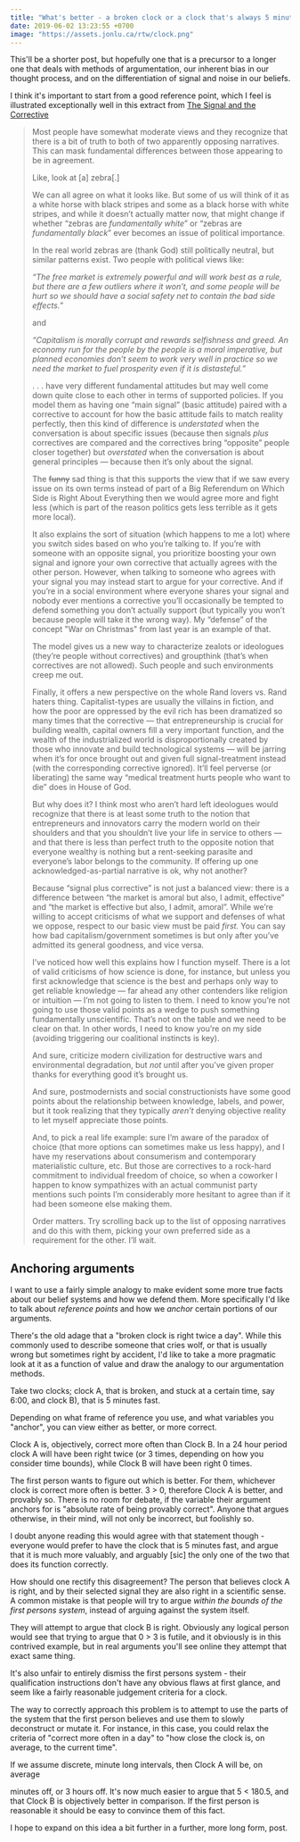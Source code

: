 ```yaml
---
title: "What's better - a broken clock or a clock that's always 5 minutes off?"
date: 2019-06-02 13:23:55 +0700
image: "https://assets.jonlu.ca/rtw/clock.png"
---
```


This'll be a shorter post, but hopefully one that is a precursor to a longer one that deals with methods of argumentation, our inherent bias in our thought process, and on the differentiation of signal and noise in our beliefs.

I think it's important to start from a good reference point, which I feel is illustrated exceptionally well in this extract from [The Signal and the Corrective](https://everythingstudies.com/2017/12/19/the-signal-and-the-corrective/)

> <p>
>   Most people have somewhat moderate views and they recognize that there is a bit of truth to both of two apparently opposing narratives.
>   This can mask fundamental differences between those appearing to be in agreement.
> </p>
> <p>Like, look at [a] zebra[.]</p>
> <p>
>   We can all agree on what it looks like. But some of us will think of it as a white horse with black stripes and some as a black horse
>   with white stripes, and while it doesn’t actually matter now, that might change if whether “zebras are <em>fundamentally white</em>” or
>   “zebras are <em>fundamentally black</em>” ever becomes an issue of political importance.
> </p>
> <p>
>   In the real world zebras are (thank God) still politically neutral, but similar patterns exist. Two people with political views like:
> </p>
> <p>
>   <em>
>     “The free market is extremely powerful and will work best as a rule, but there are a few outliers where it won’t, and some people will
>     be hurt so we should have a social safety net to contain the bad side effects.”
>   </em>
> </p>
> <p>and</p>
> <p>
>   <em>
>     “Capitalism is morally corrupt and rewards selfishness and greed. An economy run for the people by the people is a moral imperative,
>     but planned economies don’t seem to work very well in practice so we need the market to fuel prosperity even if it is distasteful.”
>   </em>
> </p>
> <p>
>   . . . have very different fundamental attitudes but may well come down quite close to each other in terms of supported policies. If you
>   model them as having one “main signal” (basic attitude) paired with a corrective to account for how the basic attitude fails to match
>   reality perfectly, then this kind of difference is <em>understated</em> when the conversation is about specific issues (because then
>   signals <em>plus</em> correctives are compared and the correctives bring “opposite” people closer together) but <em>overstated</em> when
>   the conversation is about general principles&nbsp;— because then it’s only about the signal.
> </p>
> <p>
>   The <del>funny</del> sad thing is that this supports the view that if we saw every issue on its own terms instead of part of a Big
>   Referendum on Which Side is Right About Everything then we would agree more and fight less (which is part of the reason politics gets
>   less terrible as it gets more local).
> </p>
> <p>
>   It also explains the sort of situation (which happens to me a lot) where you switch sides based on who you’re talking to. If you’re with
>   someone with an opposite signal, you prioritize boosting your own signal and ignore your own corrective that actually agrees with the
>   other person. However, when talking to someone who agrees with your signal you may instead start to argue for your corrective. And if
>   you’re in a social environment where everyone shares your signal and nobody ever mentions a corrective you’ll occasionally be tempted to
>   defend something you don’t actually support (but typically you won’t because people will take it the wrong way). My “defense” of the
>   concept "War on Christmas" from last year is an example of that.
> </p>
> <p>
>   The model gives us a new way to characterize zealots or ideologues (they’re people without correctives) and groupthink (that’s when
>   correctives are not allowed). Such people and such environments creep me out.
> </p>
> <p>
>   Finally, it offers a new perspective on the whole Rand lovers vs. Rand haters thing. Capitalist-types are usually the villains in
>   fiction, and how the poor are oppressed by the evil rich has been dramatized so many times that the corrective — that entrepreneurship
>   is crucial for building wealth, capital owners fill a very important function, and the wealth of the industrialized world is
>   disproportionally created by those who innovate and build technological systems&nbsp;— will be jarring when it’s for once brought out
>   and given full signal-treatment instead (with the corresponding corrective ignored). It’ll feel perverse (or liberating) the same way
>   “medical treatment hurts people who want to die” does in House of God.
> </p>
> <p>
>   But why does it? I think most who aren’t hard left ideologues would recognize that there is at least some truth to the notion that
>   entrepreneurs and innovators carry the modern world on their shoulders and that you shouldn’t live your life in service to others&nbsp;—
>   and that there is less than perfect truth to the opposite notion that everyone wealthy is nothing but a rent-seeking parasite and
>   everyone’s labor belongs to the community. If offering up one acknowledged-as-partial narrative is ok, why not another?
> </p>
> <p>
>   Because “signal plus corrective” is not just a balanced view: there is a difference between “the market is amoral but also, I admit,
>   effective” and “the market is effective but also, I admit, amoral”. While we’re willing to accept criticisms of what we support and
>   defenses of what we oppose, respect to our basic view must be paid <em>first.</em> You can say how bad capitalism/government sometimes
>   is but only after you’ve admitted its general goodness, and vice versa.
> </p>
> <p>
>   I’ve noticed how well this explains how I function myself. There is a lot of valid criticisms of how science is done, for instance, but
>   unless you first acknowledge that science is the best and perhaps only way to get reliable knowledge — far ahead any other contenders
>   like religion or intuition — I’m not going to listen to them. I need to know you’re not going to use those valid points as a wedge to
>   push something fundamentally unscientific. That’s not on the table and we need to be clear on that. In other words, I need to know
>   you’re on my side (avoiding triggering our coalitional instincts is key).
> </p>
> <p>
>   And sure, criticize modern civilization for destructive wars and environmental degradation, but <em>not</em> until after you’ve given
>   proper thanks for everything good it’s brought us.
> </p>
> <p>
>   And sure, postmodernists and social constructionists have some good points about the relationship between knowledge, labels, and power,
>   but it took realizing that they typically <em>aren’t</em> denying objective reality to let myself appreciate those points.
> </p>
> <p>
>   And, to pick a real life example: sure I’m aware of the paradox of choice (that more options can sometimes make us less happy), and I
>   have my reservations about consumerism and contemporary materialistic culture, etc. But those are correctives to a rock-hard commitment
>   to individual freedom of choice, so when a coworker I happen to know sympathizes with an actual communist party mentions such points I’m
>   considerably more hesitant to agree than if it had been someone else making them.
> </p>
> <p>
>   Order matters. Try scrolling back up to the list of opposing narratives and do this with them, picking your own preferred side as a
>   requirement for the other. I’ll wait.
> </p>

## Anchoring arguments

I want to use a fairly simple analogy to make evident some more true facts about our belief systems and how we defend them. More specifically I'd like to talk about _reference points_ and how we _anchor_ certain portions of our arguments.

There's the old adage that a "broken clock is right twice a day". While this commonly used to describe someone that cries wolf, or that is usually wrong but sometimes right by accident, I'd like to take a more pragmatic look at it as a function of value and draw the analogy to our argumentation methods.

Take two clocks; clock A, that is broken, and stuck at a certain time, say 6:00, and clock B), that is 5 minutes fast.

Depending on what frame of reference you use, and what variables you "anchor", you can view either as better, or more correct.

Clock A is, objectively, correct more often than Clock B. In a 24 hour period clock A will have been right twice (or 3 times, depending on how you consider time bounds), while Clock B will have been right 0 times.

The first person wants to figure out which is better. For them, whichever clock is correct more often is better. 3 > 0, therefore Clock A is better, and provably so. There is no room for debate, if the variable their argument anchors for is "absolute rate of being provably correct". Anyone that argues otherwise, in their mind, will not only be incorrect, but foolishly so.

I doubt anyone reading this would agree with that statement though - everyone would prefer to have the clock that is 5 minutes fast, and argue that it is much more valuably, and arguably [sic] the only one of the two that does its function correctly.

How should one rectify this disagreement? The person that believes clock A is right, and by their selected signal they are also right in a scientific sense. A common mistake is that people will try to argue _within the bounds of the first persons system_, instead of arguing against the system itself.

They will attempt to argue that clock B is right. Obviously any logical person would see that trying to argue that 0 > 3 is futile, and it obviously is in this contrived example, but in real arguments you'll see online they attempt that exact same thing.

It's also unfair to entirely dismiss the first persons system - their qualification instructions don't have any obvious flaws at first glance, and seem like a fairly reasonable judgement criteria for a clock.

The way to correctly approach this problem is to attempt to use the parts of the system that the first person believes and use them to slowly deconstruct or mutate it. For instance, in this case, you could relax the criteria of "correct more often in a day" to "how close the clock is, on average, to the current time".

If we assume discrete, minute long intervals, then Clock A will be, on average

<ClockContent />

minutes off, or 3 hours off. It's now much easier to argue that 5 < 180.5, and that Clock B is objectively better in comparison. If the first person is reasonable it should be easy to convince them of this fact.

I hope to expand on this idea a bit further in a further, more long form, post.
